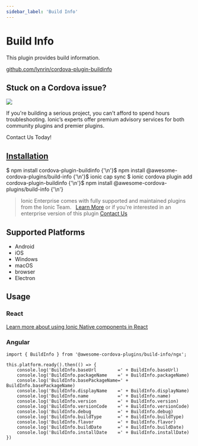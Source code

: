 ```yaml
---
sidebar_label: 'Build Info'
---
```



# Build Info

This plugin provides build information.

<p>
  <a href="https://github.com/lynrin/cordova-plugin-buildinfo" target="_blank" rel="noopener" className="git-link">github.com/lynrin/cordova-plugin-buildinfo</a>
</p>

<h2>Stuck on a Cordova issue?</h2>
<DocsCard
  className="cordova-ee-card"
  header="Don't waste precious time on plugin issues."
  href="https://ionicframework.com/sales?product_of_interest=Ionic%20Native"
>
  <div>
    <img src="/docs/icons/native-cordova-bot.png" className="cordova-ee-img" />
    <p>If you're building a serious project, you can't afford to spend hours troubleshooting. Ionic’s experts offer premium advisory services for both community plugins and premier plugins.</p>
    <DocsButton className="native-ee-detail">Contact Us Today!</DocsButton>
  </div>
</DocsCard>

<h2 id="installation">
  <a href="#installation">Installation</a>
</h2>
<Tabs
  groupId="runtime"
  defaultValue="Capacitor"
  values={[
    { value: 'Capacitor', label: 'Capacitor' },
    { value: 'Cordova', label: 'Cordova' },
    { value: 'Enterprise', label: 'Enterprise' },
  ]}
>
  <TabItem value="Capacitor">
    <CodeBlock className="language-shell">
      $ npm install cordova-plugin-buildinfo {'\n'}$ npm install @awesome-cordova-plugins/build-info {'\n'}$ ionic cap
      sync
    </CodeBlock>
  </TabItem>
  <TabItem value="Cordova">
    <CodeBlock className="language-shell">
      $ ionic cordova plugin add cordova-plugin-buildinfo {'\n'}$ npm install @awesome-cordova-plugins/build-info {'\n'}
    </CodeBlock>
  </TabItem>
  <TabItem value="Enterprise">
    <blockquote>
      Ionic Enterprise comes with fully supported and maintained plugins from the Ionic Team. &nbsp;
      <a className="btn" href="https://ionic.io/docs/premier-plugins">Learn More</a> or if you're interested in an enterprise version of this plugin <a className="btn" href="https://ionicframework.com/sales?product_of_interest=Ionic%20Enterprise%20Engine">Contact Us</a>
    </blockquote>
  </TabItem>
</Tabs>

## Supported Platforms

- Android
- iOS
- Windows
- macOS
- browser
- Electron

## Usage

### React

[Learn more about using Ionic Native components in React](../native-community.md#react)

### Angular

```
import { BuildInfo } from '@awesome-cordova-plugins/build-info/ngx';

this.platform.ready().then(() => {
    console.log('BuildInfo.baseUrl        =' + BuildInfo.baseUrl)
    console.log('BuildInfo.packageName    =' + BuildInfo.packageName)
    console.log('BuildInfo.basePackageName=' + BuildInfo.basePackageName)
    console.log('BuildInfo.displayName    =' + BuildInfo.displayName)
    console.log('BuildInfo.name           =' + BuildInfo.name)
    console.log('BuildInfo.version        =' + BuildInfo.version)
    console.log('BuildInfo.versionCode    =' + BuildInfo.versionCode)
    console.log('BuildInfo.debug          =' + BuildInfo.debug)
    console.log('BuildInfo.buildType      =' + BuildInfo.buildType)
    console.log('BuildInfo.flavor         =' + BuildInfo.flavor)
    console.log('BuildInfo.buildDate      =' + BuildInfo.buildDate)
    console.log('BuildInfo.installDate    =' + BuildInfo.installDate)
})
```
